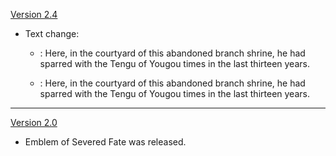 {{Change History/Header}}
[[Version 2.4]]
* Text change:
** {{Color|Old}}: Here, in the courtyard of this abandoned branch shrine, he had sparred with the Tengu of Yougou {{Highlight|ten}} times in the last thirteen years.
** {{Color|New}}: Here, in the courtyard of this abandoned branch shrine, he had sparred with the Tengu of Yougou {{Highlight|thirteen}} times in the last thirteen years.

----
[[Version 2.0]]
* Emblem of Severed Fate was released.